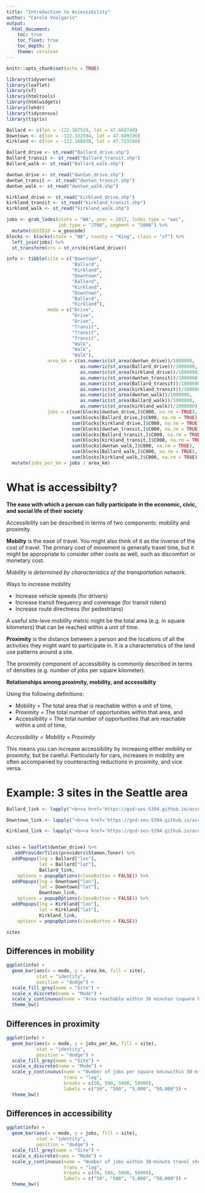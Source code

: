 ```yaml
---
title: "Introduction to Accessibility"
author: "Carole Voulgaris"
output:  
  html_document:  
    toc: true  
    toc_float: true
    toc_depth: 3
    theme: cerulean
---
```


```r
knitr::opts_chunk$set(echo = TRUE)

library(tidyverse)
library(leaflet)
library(sf)
library(htmltools)
library(htmlwidgets)
library(lehdr)
library(tidycensus)
library(tigris)

Ballard <- c(lon = -122.387519, lat = 47.668740)
Downtown <- c(lon = -122.332594, lat = 47.609336)
Kirkland <- c(lon = -122.168838, lat = 47.723188)

Ballard_drive <- st_read("Ballard_drive.shp")
Ballard_transit <- st_read("Ballard_transit.shp")
Ballard_walk <- st_read("Ballard_walk.shp")

dwntwn_drive <- st_read("dwntwn_drive.shp")
dwntwn_transit <- st_read("dwntwn_transit.shp")
dwntwn_walk <- st_read("dwntwn_walk.shp")

kirkland_drive <- st_read("kirkland_drive.shp")
kirkland_transit <- st_read("kirkland_transit.shp")
kirkland_walk <- st_read("kirkland_walk.shp")

jobs <- grab_lodes(state = "WA", year = 2017, lodes_type = "wac",
                   job_type = "JT00", segment = "S000") %>%
  mutate(GEOID10 = w_geocode)
blocks <- blocks(state = "WA", county = "King", class = "sf") %>%
  left_join(jobs) %>%
  st_transform(crs = st_crs(kirkland_drive))

info <- tibble(site = c("Downtown", 
                        "Ballard",
                        "Kirkland",
                        "Downtown", 
                        "Ballard",
                        "Kirkland",
                        "Downtown", 
                        "Ballard",
                        "Kirkland"),
               mode = c("Drive",
                        "Drive",
                        "Drive",
                        "Transit",
                        "Transit",
                        "Transit",
                        "Walk",
                        "Walk",
                        "Walk"),
               area_km = c(as.numeric(st_area(dwntwn_drive))/1000000,
                           as.numeric(st_area(Ballard_drive))/1000000,
                           as.numeric(st_area(kirkland_drive))/1000000,
                           as.numeric(st_area(dwntwn_transit))/1000000,
                           as.numeric(st_area(Ballard_transit))/1000000,
                           as.numeric(st_area(kirkland_transit))/1000000,
                           as.numeric(st_area(dwntwn_walk))/1000000,
                           as.numeric(st_area(Ballard_walk))/1000000,
                           as.numeric(st_area(kirkland_walk))/1000000),
               jobs = c(sum(blocks[dwntwn_drive,]$C000, na.rm = TRUE),
                        sum(blocks[Ballard_drive,]$C000, na.rm = TRUE),
                        sum(blocks[kirkland_drive,]$C000, na.rm = TRUE),
                        sum(blocks[dwntwn_transit,]$C000, na.rm = TRUE),
                        sum(blocks[Ballard_transit,]$C000, na.rm = TRUE),
                        sum(blocks[kirkland_transit,]$C000, na.rm = TRUE),
                        sum(blocks[dwntwn_walk,]$C000, na.rm = TRUE),
                        sum(blocks[Ballard_walk,]$C000, na.rm = TRUE),
                        sum(blocks[kirkland_walk,]$C000, na.rm = TRUE))) %>%
  mutate(jobs_per_km = jobs / area_km)
```
# What is accessibilty?

**The ease with which a person can fully participate in the economic, civic, and social life of their society**

Accessibility can be described in terms of two components: mobility and proximity. 

**Mobilty** is the ease of travel. You might also think of it as the inverse of the cost of travel. The primary cost of movement is generally travel time, but it might be appropriate to consider other costs as well, such as discomfort or monetary cost.

*Mobility is determined by characteristics of the transportation network.* 

Ways to increase mobility

* Increase vehicle speeds (for drivers)
* Increase transit frequency and covereage (for transit riders)
* Increase route directness (for pedestrians)

A useful site-leve mobility metric might be the total area (e.g. in square kilometers) that can be reached within a unit of time.

**Proximity** is the distance between a person and the locations of all the activities they might want to participate in. It is a characteristics of the land use patterns around a site.

The proximity component of accessibility is commonly described in terms of densities (e.g. number of jobs per square kilometer). 

**Relationships among proximity, mobility, and accessibilty**

Using the following definitions:

* Mobility = The total area that is reachable within a unit of time,
* Proximity = The total number of opportunities within that area, and
* Accessibility = The total number of opportunities that are reachable within a unit of time,

$Accessibility = Mobility\times Proximity$

This means you can increase accessibility by increasing either mobility or proximity, but be careful. Particularly for cars, increases in mobility are often accompanied by counteracting reductions in proximity, and vice versa. 

# Example: 3 sites in the Seattle area
```r
Ballard_link <- lapply("<b><a href='https://gsd-ses-5394.github.io/accessibilty/ballard.html'>Ballard</a></b>", htmltools::HTML)

Downtown_link <- lapply("<b><a href='https://gsd-ses-5394.github.io/accessibilty/downtown.html'>Downtown</a></b>", htmltools::HTML)

Kirkland_link <- lapply("<b><a href='https://gsd-ses-5394.github.io/accessibilty/kirkland.html'>Kirkland</a></b>", htmltools::HTML)


sites = leaflet(dwntwn_drive) %>%
   addProviderTiles(providers$Stamen.Toner) %>%
  addPopups(lng = Ballard["lon"],
            lat = Ballard["lat"], 
            Ballard_link,
    options = popupOptions(closeButton = FALSE)) %>%
  addPopups(lng = Downtown["lon"],
            lat = Downtown["lat"], 
            Downtown_link,
    options = popupOptions(closeButton = FALSE)) %>%
  addPopups(lng = Kirkland["lon"],
            lat = Kirkland["lat"], 
            Kirkland_link,
    options = popupOptions(closeButton = FALSE)) 

sites
```

## Differences in mobility
```r
ggplot(info) +
  geom_bar(aes(x = mode, y = area_km, fill = site), 
           stat = "identity",
           position = "dodge") +
  scale_fill_grey(name = "Site") +
  scale_x_discrete(name = "Mode") +
  scale_y_continuous(name = "Area reachable within 30 minutes (square km)") +
  theme_bw()
```

## Differences in proximity
```r
ggplot(info) +
  geom_bar(aes(x = mode, y = jobs_per_km, fill = site), 
           stat = "identity",
           position = "dodge") +
  scale_fill_grey(name = "Site") +
  scale_x_discrete(name = "Mode") +
  scale_y_continuous(name = "Number of jobs per square km\nwithin 30-minute travel shed", 
                     trans = "log", 
                     breaks = c(50, 500, 5000, 50000),
                     labels = c("50", "500", "5,000", "50,000")) +
  theme_bw()
```

## Differences in accessibility
```r
ggplot(info) +
  geom_bar(aes(x = mode, y = jobs, fill = site), 
           stat = "identity",
           position = "dodge") +
  scale_fill_grey(name = "Site") +
  scale_x_discrete(name = "Mode") +
  scale_y_continuous(name = "Number of jobs within 30-minute travel shed", 
                     trans = "log", 
                     breaks = c(50, 500, 5000, 50000),
                     labels = c("50", "500", "5,000", "50,000")) +
  theme_bw()
```